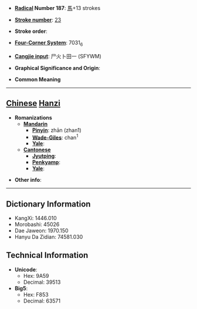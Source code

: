 * '''[[Wiktionary:Chinese radical index| Radical]] Number 187''': [[Wiktionary:Chinese radical index 馬|馬]]+13 strokes

* '''[[Wiktionary:Chinese total strokes index|Stroke number]]''': [[Wiktionary:Chinese total strokes index 23|23]]

* '''Stroke order''': 

* '''[[Wiktionary:Chinese four corner index|Four-Corner System]]''': 7031<sub>6</sub>

* '''[[Wiktionary:Chinese Cangjie index|Cangjie input]]''': 尸火卜田一 (SFYWM)

* '''Graphical Significance and Origin''': 

* '''Common Meaning'''

----

== [[Chinese]] [[Hanzi]] ==

* '''Romanizations'''
** '''[[Mandarin]]'''
*** '''[[Pinyin]]''': zhān (zhan1)
*** '''[[Wade-Giles]]''': chan<sup>1</sup>
*** '''[[Yale]]''': 
** '''[[Cantonese]]'''
*** '''[[Jyutping]]''':
*** '''[[Penkyamp]]''': 
*** '''[[Yale]]''': 

* '''Other info''': 

----

== Dictionary Information ==

* KangXi: 1446.010
* Morobashi: 45026
* Dae Jaweon: 1970.150
* Hanyu Da Zidian: 74581.030

== Technical Information ==

* '''Unicode''':
** Hex: 9A59
** Decimal: 39513
* '''Big5''':
** Hex: F853
** Decimal: 63571